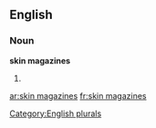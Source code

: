 
==English==

===Noun===
'''skin magazines'''

# {{plural of|[[skin magazine]]}}

[[Category:English plurals]]

[[ar:skin magazines]]
[[fr:skin magazines]]
